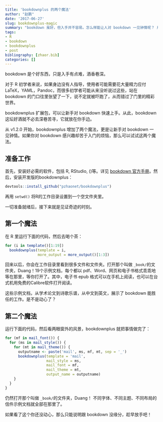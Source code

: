 ```yaml
---
title: 'bookdownplus 的两个魔法'
author: "赵鹏"
date: '2017-06-27'
slug: bookdownplus-magic
summary: "bookdown 虽好，但入手并不容易。怎么样能让人对 bookdown 一见钟情呢？ 用 bookdownplus 的两个魔法，一剑封喉。"
tags:
- R
- bookdown
- bookdownplus
- post
bibliography: [zhaor.bib]
categories: []
---
```



bookdown 是个好东西，只是入手有点难，酒香巷深。

对于 R 初学者来说，如果身边没有人指导，使用者可能需要花大量精力应付 LaTeX，YAML，Pandoc，而很多初学者可能从来没听说过这些，站在 bookdown 的门口往里张望了一下，说不定就被吓跑了，从而错过了门里的精彩世界。

bookdownplus 扩展包，可以让新手对 bookdown 快速上手。从此，bookdown 这坛好酒就不必去深巷苦寻，它就放在你手边。

从 v1.2.0 开始，bookdownplus 增加了两个魔法，更是让新手对 bookdown 一见钟情。如果你对 bookdown 感兴趣却苦于入门的烦恼，那么可以试试这两个魔法。

## 准备工作

首先，安装好必需的软件，包括 R, RStudio, \(\LaTeX\)等。详见 [bookdown 官方手册](https://bookdown.org/yihui/bookdown/)。然后，安装开发版的bookdownplus：

```R
devtools::install_github("pzhaonet/bookdownplus")
```

再用 `setwd()` 将R的工作目录设置到一个空文件夹里。

一切准备就绪后，接下来就是见证奇迹的时刻。

## 第一个魔法

在 R 里运行下面的代码，然后去喝个茶：

```r
for (i in template()[1:19])
  bookdownplus(template = i, 
               more_output = more_output()[1:3])
```

回来以后，你会在工作目录里看到很多文件和文件夹。打开那个叫做 `_book/`的文件夹，Duang！19个示例文档，每个都以 pdf、Word、网页和电子书格式乖乖地等在那里，等你打开了。其中，电子书 epub 格式可以在手机上阅读，也可以在台式机用免费的Calibre软件打开阅读。

这些示例文档，从学术论文到诗歌乐谱，从中文到英文，展示了 bookdown 能胜任的工作。是不是动心了？

## 第二个魔法

运行下面的代码，然后看两眼窗外的风景，bookdownplus 就把事情做完了：

```r
for (mf in mail_font()) {
  for (ms in mail_style()) {
    for (mt in mail_theme()) {
      outputname <- paste('mail', ms, mf, mt, sep = '_')
      bookdownplus(template = 'mail', 
                   mail_style = ms, 
                   mail_font = mf, 
                   mail_theme = mt, 
                   output_name = outputname)
    }
  }
}
```

仍然打开那个叫做 `_book/`的文件夹，Duang！ 不同字体、不同主题、不同布局的信件示例文档就全部在那里了。

如果看了这个你还没动心，那么只能说明跟 bookdown 没缘分，趁早放手吧！
